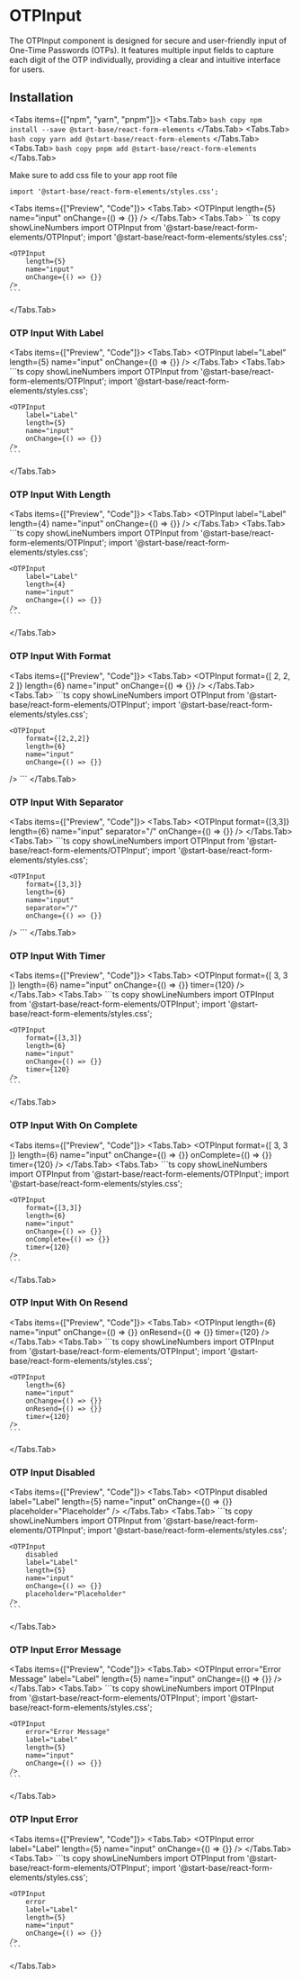 # OTPInput

The OTPInput component is designed for secure and user-friendly input of One-Time Passwords (OTPs). It features multiple input fields to capture each digit of the OTP individually, providing a clear and intuitive interface for users.

## Installation

<Tabs items={["npm", "yarn", "pnpm"]}>
<Tabs.Tab>
    ``` bash copy
    npm install --save @start-base/react-form-elements
    ```
  </Tabs.Tab>
  <Tabs.Tab>
    ``` bash copy
    yarn add @start-base/react-form-elements
    ```
  </Tabs.Tab>
  <Tabs.Tab>
    ``` bash copy
    pnpm add @start-base/react-form-elements
    ```
  </Tabs.Tab>
</Tabs>

Make sure to add css file to your app root file

``` tsx copy
import '@start-base/react-form-elements/styles.css';
```


<Tabs items={["Preview", "Code"]}>
  <Tabs.Tab>
  <Preview height="200px">
    <OTPInput
    length={5}
    name="input"
    onChange={() => {}}
  />
  </Preview>
  </Tabs.Tab>
  <Tabs.Tab>
    ```ts copy showLineNumbers
    import OTPInput from '@start-base/react-form-elements/OTPInput';
    import '@start-base/react-form-elements/styles.css';

    <OTPInput
        length={5}
        name="input"
        onChange={() => {}}
    />
    ```
  </Tabs.Tab>
</Tabs>

### OTP Input With Label

<Tabs items={["Preview", "Code"]}>
  <Tabs.Tab>
  <Preview height="200px">
   <OTPInput
    label="Label"
    length={5}
    name="input"
    onChange={() => {}}
  />
  </Preview>
  </Tabs.Tab>
  <Tabs.Tab>
    ```ts copy showLineNumbers
    import OTPInput from '@start-base/react-form-elements/OTPInput';
    import '@start-base/react-form-elements/styles.css';

    <OTPInput
        label="Label"
        length={5}
        name="input"
        onChange={() => {}}
    />
    ```
  </Tabs.Tab>
</Tabs>

### OTP Input With Length

<Tabs items={["Preview", "Code"]}>
  <Tabs.Tab>
  <Preview height="200px">
   <OTPInput
    label="Label"
    length={4}
    name="input"
    onChange={() => {}}
  />
  </Preview>
  </Tabs.Tab>
  <Tabs.Tab>
    ```ts copy showLineNumbers
    import OTPInput from '@start-base/react-form-elements/OTPInput';
    import '@start-base/react-form-elements/styles.css';

    <OTPInput
        label="Label"
        length={4}
        name="input"
        onChange={() => {}}
    />
    ```
  </Tabs.Tab>
</Tabs>

### OTP Input With Format

<Tabs items={["Preview", "Code"]}>
  <Tabs.Tab>
  <Preview height="200px">
   <OTPInput
    format={[
      2,
      2,
      2
    ]}
    length={6}
    name="input"
    onChange={() => {}}
  />
  </Preview>
  </Tabs.Tab>
  <Tabs.Tab>
    ```ts copy showLineNumbers
    import OTPInput from '@start-base/react-form-elements/OTPInput';
    import '@start-base/react-form-elements/styles.css';

    <OTPInput
        format={[2,2,2]}
        length={6}
        name="input"
        onChange={() => {}}
  />
    ```
  </Tabs.Tab>
</Tabs>

### OTP Input With Separator

<Tabs items={["Preview", "Code"]}>
  <Tabs.Tab>
  <Preview height="200px">
   <OTPInput
    format={[3,3]}
    length={6}
    name="input"
    separator="/"
    onChange={() => {}}
  />
  </Preview>
  </Tabs.Tab>
  <Tabs.Tab>
    ```ts copy showLineNumbers
    import OTPInput from '@start-base/react-form-elements/OTPInput';
    import '@start-base/react-form-elements/styles.css';

    <OTPInput
        format={[3,3]}
        length={6}
        name="input"
        separator="/"
        onChange={() => {}}
  />
    ```
  </Tabs.Tab>
</Tabs>

### OTP Input With Timer

<Tabs items={["Preview", "Code"]}>
  <Tabs.Tab>
  <Preview height="200px">
   <OTPInput
    format={[
      3,
      3
    ]}
    length={6}
    name="input"
    onChange={() => {}}
    timer={120}
  />
  </Preview>
  </Tabs.Tab>
  <Tabs.Tab>
    ```ts copy showLineNumbers
    import OTPInput from '@start-base/react-form-elements/OTPInput';
    import '@start-base/react-form-elements/styles.css';

    <OTPInput
        format={[3,3]}
        length={6}
        name="input"
        onChange={() => {}}
        timer={120}
    />
    ```
  </Tabs.Tab>
</Tabs>

### OTP Input With On Complete

<Tabs items={["Preview", "Code"]}>
  <Tabs.Tab>
  <Preview height="200px">
   <OTPInput
    format={[
      3,
      3
    ]}
    length={6}
    name="input"
    onChange={() => {}}
    onComplete={() => {}}
    timer={120}
  />
  </Preview>
  </Tabs.Tab>
  <Tabs.Tab>
    ```ts copy showLineNumbers
    import OTPInput from '@start-base/react-form-elements/OTPInput';
    import '@start-base/react-form-elements/styles.css';

    <OTPInput
        format={[3,3]}
        length={6}
        name="input"
        onChange={() => {}}
        onComplete={() => {}}
        timer={120}
    />
    ```
  </Tabs.Tab>
</Tabs>

### OTP Input With On Resend

<Tabs items={["Preview", "Code"]}>
  <Tabs.Tab>
  <Preview height="200px">
   <OTPInput
    length={6}
    name="input"
    onChange={() => {}}
    onResend={() => {}}
    timer={120}
  />
  </Preview>
  </Tabs.Tab>
  <Tabs.Tab>
    ```ts copy showLineNumbers
    import OTPInput from '@start-base/react-form-elements/OTPInput';
    import '@start-base/react-form-elements/styles.css';

    <OTPInput
        length={6}
        name="input"
        onChange={() => {}}
        onResend={() => {}}
        timer={120}
    />
    ```
  </Tabs.Tab>
</Tabs>

### OTP Input Disabled

<Tabs items={["Preview", "Code"]}>
  <Tabs.Tab>
  <Preview height="200px">
   <OTPInput
    disabled
    label="Label"
    length={5}
    name="input"
    onChange={() => {}}
    placeholder="Placeholder"
  />
  </Preview>
  </Tabs.Tab>
  <Tabs.Tab>
    ```ts copy showLineNumbers
    import OTPInput from '@start-base/react-form-elements/OTPInput';
    import '@start-base/react-form-elements/styles.css';

    <OTPInput
        disabled
        label="Label"
        length={5}
        name="input"
        onChange={() => {}}
        placeholder="Placeholder"
    />
    ```
  </Tabs.Tab>
</Tabs>

### OTP Input Error Message

<Tabs items={["Preview", "Code"]}>
  <Tabs.Tab>
  <Preview height="200px">
  <OTPInput
    error="Error Message"
    label="Label"
    length={5}
    name="input"
    onChange={() => {}}
  />
  </Preview>
  </Tabs.Tab>
  <Tabs.Tab>
    ```ts copy showLineNumbers
    import OTPInput from '@start-base/react-form-elements/OTPInput';
    import '@start-base/react-form-elements/styles.css';

    <OTPInput
        error="Error Message"
        label="Label"
        length={5}
        name="input"
        onChange={() => {}}
    />
    ```
  </Tabs.Tab>
</Tabs>

### OTP Input Error

<Tabs items={["Preview", "Code"]}>
  <Tabs.Tab>
  <Preview height="200px">
  <OTPInput
    error
    label="Label"
    length={5}
    name="input"
    onChange={() => {}}
  />
  </Preview>
  </Tabs.Tab>
  <Tabs.Tab>
    ```ts copy showLineNumbers
    import OTPInput from '@start-base/react-form-elements/OTPInput';
    import '@start-base/react-form-elements/styles.css';

    <OTPInput
        error
        label="Label"
        length={5}
        name="input"
        onChange={() => {}}
    />
    ```
  </Tabs.Tab>
</Tabs>